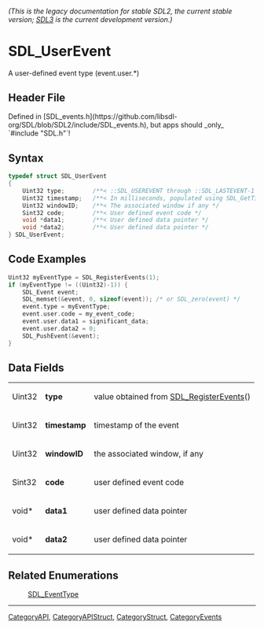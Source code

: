 ====== (This is the legacy documentation for stable SDL2, the current stable version; [https://wiki.libsdl.org/SDL3/ SDL3] is the current development version.) ======
= SDL_UserEvent =

A user-defined event type (event.user.*)

== Header File ==

Defined in [SDL_events.h](https://github.com/libsdl-org/SDL/blob/SDL2/include/SDL_events.h), but apps should _only_ `#include "SDL.h"`!

== Syntax ==

<syntaxhighlight lang='c'>
typedef struct SDL_UserEvent
{
    Uint32 type;        /**< ::SDL_USEREVENT through ::SDL_LASTEVENT-1 */
    Uint32 timestamp;   /**< In milliseconds, populated using SDL_GetTicks() */
    Uint32 windowID;    /**< The associated window if any */
    Sint32 code;        /**< User defined event code */
    void *data1;        /**< User defined data pointer */
    void *data2;        /**< User defined data pointer */
} SDL_UserEvent;</syntaxhighlight>

== Code Examples ==

<syntaxhighlight lang='c++'>
Uint32 myEventType = SDL_RegisterEvents(1);
if (myEventType != ((Uint32)-1)) {
    SDL_Event event;
    SDL_memset(&event, 0, sizeof(event)); /* or SDL_zero(event) */
    event.type = myEventType;
    event.user.code = my_event_code;
    event.user.data1 = significant_data;
    event.user.data2 = 0;
    SDL_PushEvent(&event);
}
</syntaxhighlight>

== Data Fields ==

{|
|Uint32
|'''type'''
|value obtained from [[SDL_RegisterEvents]]()
|-
|Uint32
|'''timestamp'''
|timestamp of the event
|-
|Uint32
|'''windowID'''
|the associated window, if any
|-
|Sint32
|'''code'''
|user defined event code
|-
|void*
|'''data1'''
|user defined data pointer
|-
|void*
|'''data2'''
|user defined data pointer
|}

== Related Enumerations ==

:[[SDL_EventType]]

----
[[CategoryAPI]], [[CategoryAPIStruct]], [[CategoryStruct]], [[CategoryEvents]]


